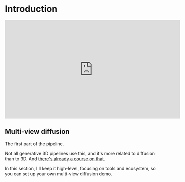 # Introduction

<iframe
    width="560"
    height="315"
    src="https://www.youtube.com/embed/CliFk9sIB_0?si=pa09R0THNdAR1JOc"
    title="YouTube video player"
    frameborder="0"
    allow="accelerometer; autoplay; clipboard-write; encrypted-media; gyroscope; picture-in-picture; web-share"
    referrerpolicy="strict-origin-when-cross-origin"
    allowfullscreen
></iframe>

## Multi-view diffusion

The first part of the pipeline.

Not all generative 3D pipelines use this, and it's more related to diffusion than to 3D. And [there's already a course on that](https://huggingface.co/learn/diffusion-course/unit0/1).

In this section, I'll keep it high-level, focusing on tools and ecosystem, so you can set up your own multi-view diffusion demo.
